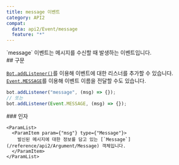 ```yaml
---
title: message 이벤트
category: API2
compat:
  data: api2/Event/message
  feature: "*"
---
```


<Section>
  `message` 이벤트는 메시지를 수신할 때 발생하는 이벤트입니다.
</Section>
<Section>
  ## 구문

  [`Bot.addListener()`](/reference/api2/Object/Bot/addListener)를 이용해 이벤트에 대한 리스너를 추가할 수 있습니다. [`Event.MESSAGE`](/reference/api2/Object/Event/MESSAGE)를 이용해
  이벤트 이름을 전달할 수도 있습니다.
  ~~~js
  bot.addListener("message", (msg) => {});
  // 또는
  bot.addListener(Event.MESSAGE, (msg) => {});
  ~~~

  <Section>
    ### 인자

    <ParamList>
      <ParamItem param={"msg"} type={"Message"}>
        발신된 메시지에 대한 정보를 담고 있는 [`Message`](/reference/api2/Argument/Message) 객체입니다.
      </ParamItem>
    </ParamList>
  </Section>
</Section>
